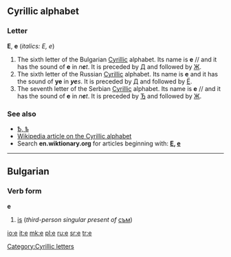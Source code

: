 {{see|Appendix:Variations of "e"}}
==Cyrillic alphabet==

===Letter===
'''Е''', '''е''' (''italics: Е, е'')

# The sixth letter of the Bulgarian [[Cyrillic]] alphabet. Its name is '''е''' /{{IPAchar|ɛ}}/ and it has the sound of '''e''' in ''n'''e'''t''. It is preceded by [[д|Д]] and followed by [[ж|Ж]].
# The sixth letter of the Russian [[Cyrillic]] alphabet. Its name is '''е''' {{IPAchar|(jɛ)}} and it has the sound of '''ye''' in '''''ye'''s''. It is preceded by [[д|Д]] and followed by [[ё|Ё]].
# The seventh letter of the Serbian [[Cyrillic]] alphabet.  Its name is '''е''' /{{IPAchar|ɛ}}/ and it has the sound of '''e''' in ''n'''e'''t''. It is preceded by [[ђ|Ђ]] and followed by [[ж|Ж]].

===See also===
*[[ѣ|Ѣ, ѣ]]
*[[w:Cyrillic alphabet|Wikipedia article on the Cyrillic alphabet]]
*Search '''en.wiktionary.org''' for articles beginning with: '''[http://en.wiktionary.org/w/index.php?title=Special%3AAllpages&from=%D0%95&namespace=0 Е], [http://en.wiktionary.org/w/index.php?title=Special%3AAllpages&from=%D0%B5&namespace=0 е]'''

----

==Bulgarian==

===Verb form===
'''е'''

# [[is]] (''third-person singular present of'' [[съм]])

[[Category:Cyrillic letters]]

[[io:е]]
[[it:е]]
[[mk:е]]
[[pl:е]]
[[ru:е]]
[[sr:е]]
[[tr:е]]